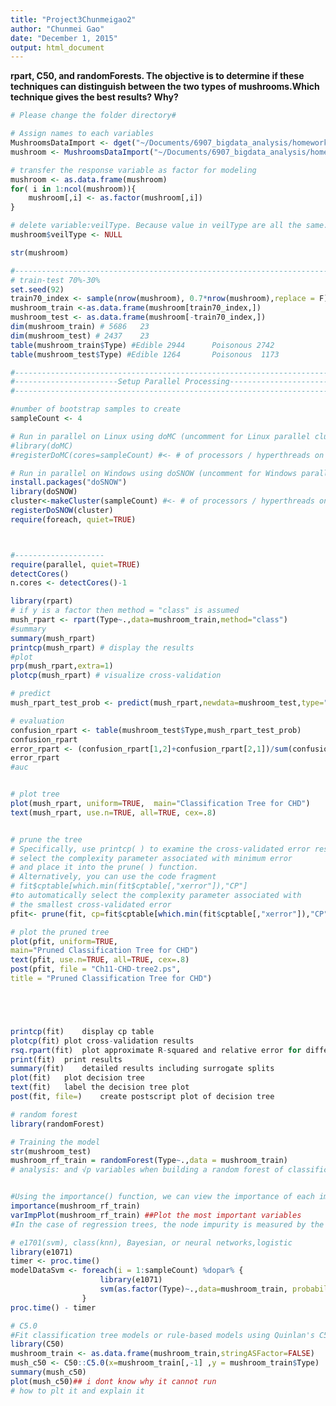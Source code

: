 ```yaml
---
title: "Project3Chunmeigao2"
author: "Chunmei Gao"
date: "December 1, 2015"
output: html_document
---
```

**rpart, C50, and randomForests. The objective is to determine if these techniques can distinguish between the two types of mushrooms.Which technique gives the best results? Why?**
```r
# Please change the folder directory#

# Assign names to each variables
MushroomsDataImport <- dget("~/Documents/6907_bigdata_analysis/homework3/TableCodeFilling.R")
mushroom <- MushroomsDataImport("~/Documents/6907_bigdata_analysis/homework3/agaricus-lepiota.data")

# transfer the response variable as factor for modeling
mushroom <- as.data.frame(mushroom)
for( i in 1:ncol(mushroom)){
    mushroom[,i] <- as.factor(mushroom[,i])
}

# delete variable:veilType. Because value in veilType are all the same.
mushroom$veilType <- NULL

str(mushroom)

#-------------------------------------------------------------------------#
# train-test 70%-30%
set.seed(92)
train70_index <- sample(nrow(mushroom), 0.7*nrow(mushroom),replace = F)
mushroom_train <-as.data.frame(mushroom[train70_index,])
mushroom_test <- as.data.frame(mushroom[-train70_index,])
dim(mushroom_train) # 5686   23
dim(mushroom_test) # 2437    23
table(mushroom_train$Type) #Edible 2944      Poisonous 2742
table(mushroom_test$Type) #Edible 1264       Poisonous  1173
```



```r
#-------------------------------------------------------------------------------
#-----------------------Setup Parallel Processing-------------------------------
#-------------------------------------------------------------------------------

#number of bootstrap samples to create
sampleCount <- 4

# Run in parallel on Linux using doMC (uncomment for Linux parallel cluster)
#library(doMC)
#registerDoMC(cores=sampleCount) #<- # of processors / hyperthreads on machine

# Run in parallel on Windows using doSNOW (uncomment for Windows parallel cluster)
install.packages("doSNOW")
library(doSNOW)
cluster<-makeCluster(sampleCount) #<- # of processors / hyperthreads on machine
registerDoSNOW(cluster)
require(foreach, quiet=TRUE)



#--------------------
require(parallel, quiet=TRUE)
detectCores()
n.cores <- detectCores()-1
```


```r
library(rpart)
# if y is a factor then method = "class" is assumed
mush_rpart <- rpart(Type~.,data=mushroom_train,method="class")
#summary
summary(mush_rpart)
printcp(mush_rpart) # display the results 
#plot
prp(mush_rpart,extra=1)
plotcp(mush_rpart) # visualize cross-validation 

# predict
mush_rpart_test_prob <- predict(mush_rpart,newdata=mushroom_test,type="class")

# evaluation
confusion_rpart <- table(mushroom_test$Type,mush_rpart_test_prob)
confusion_rpart
error_rpart <- (confusion_rpart[1,2]+confusion_rpart[2,1])/sum(confusion_rpart)
error_rpart
#auc


# plot tree 
plot(mush_rpart, uniform=TRUE,  main="Classification Tree for CHD")
text(mush_rpart, use.n=TRUE, all=TRUE, cex=.8)


# prune the tree 
# Specifically, use printcp( ) to examine the cross-validated error results, 
# select the complexity parameter associated with minimum error
# and place it into the prune( ) function. 
# Alternatively, you can use the code fragment
# fit$cptable[which.min(fit$cptable[,"xerror"]),"CP"]
#to automatically select the complexity parameter associated with 
# the smallest cross-validated error
pfit<- prune(fit, cp=fit$cptable[which.min(fit$cptable[,"xerror"]),"CP"])

# plot the pruned tree 
plot(pfit, uniform=TRUE, 
main="Pruned Classification Tree for CHD")
text(pfit, use.n=TRUE, all=TRUE, cex=.8)
post(pfit, file = "Ch11-CHD-tree2.ps", 
title = "Pruned Classification Tree for CHD")





printcp(fit)	display cp table
plotcp(fit)	plot cross-validation results
rsq.rpart(fit)	plot approximate R-squared and relative error for different splits (2 plots). labels are only appropriate for the "anova" method.
print(fit)	print results
summary(fit)	detailed results including surrogate splits
plot(fit)	plot decision tree
text(fit)	label the decision tree plot
post(fit, file=)	create postscript plot of decision tree
```

```r
# random forest
library(randomForest)

# Training the model
str(mushroom_test)
mushroom_rf_train = randomForest(Type~.,data = mushroom_train)
# analysis: and √p variables when building a random forest of classification trees. # We could change the number of trees grown by randomForest() using the ntree argument:


#Using the importance() function, we can view the importance of each importance() variable.
importance(mushroom_rf_train)
varImpPlot(mushroom_rf_train) ##Plot the most important variables
#In the case of regression trees, the node impurity is measured by the training RSS, and for classification trees by the deviance. Plots of these importance measures can be produced using the varImpPlot() function.

```


```r
# e1701(svm), class(knn), Bayesian, or neural networks,logistic
library(e1071)
timer <- proc.time()
modelDataSvm <- foreach(i = 1:sampleCount) %dopar% {
                    library(e1071)
                    svm(as.factor(Type)~.,data=mushroom_train, probability=TRUE, cost=10, gamma=0.1)
                }                
proc.time() - timer 
```

```r
# C5.0
#Fit classification tree models or rule-based models using Quinlan's C5.0 algorithm
library(C50)
mushroom_train <- as.data.frame(mushroom_train,stringASFactor=FALSE)
mush_c50 <- C50::C5.0(x=mushroom_train[,-1] ,y = mushroom_train$Type)
summary(mush_c50)
plot(mush_c50)## i dont know why it cannot run
# how to plt it and explain it 
```

